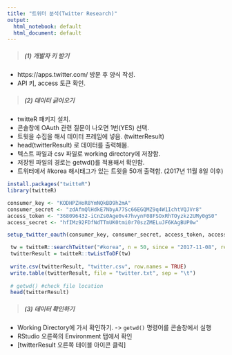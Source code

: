 ---
title: "트위터 분석(Twitter Research)"
output:
  html_notebook: default
  html_document: default
---


> ##### **(1) 개발자 키 받기**

- https://apps.twitter.com/ 방문 후 양식 작성.
- API 키, access 토큰 확인.

> ##### **(2) 데이터 긁어오기**

- twitteR 패키지 설치.
- 콘솔창에 OAuth 관련 질문이 나오면 1번(YES) 선택.
- 트윗을 수집을 해서 데이터 프레임에 넣음. (twitterResult)
- head(twitterResult) 로 데이터를 출력해봄.
- 텍스트 파일과 csv 파일로 working directory에 저장함.
- 저장된 파일의 경로는 getwd()를 적용해서 확인함.
- 트위터에서 #korea 해시태그가 있는 트윗을 50개 출력함. (2017년 11월 8일 이후)


```{r}
install.packages("twitteR")
library(twitteR)

consumer_key <- "KODHPZHoR8YmNQkBD9h2mA"
consumer_secret <- "zdAfmQlHdkE7NbyA77Sc66EGQMZ9q4W1IchtVQJVr8"
access_token <- "368096432-iCnZs0Age0v47hvynF08FSOxRhTOyzkz2UMy0gS0"
access_secret <- "hfIMz92FDfNdTTmUK0tmi0r70szZMELuJF6KAgBUP0w"

setup_twitter_oauth(consumer_key, consumer_secret, access_token, access_secret)
```

```{r}
 tw = twitteR::searchTwitter("#korea", n = 50, since = "2017-11-08", retryOnRateLimit = 3)
 twitterResult = twitteR::twListToDF(tw)
 
 write.csv(twitterResult, "twitter.csv", row.names = TRUE)
 write.table(twitterResult, file = "twitter.txt", sep = "\t")
 
 # getwd() #check file location
 head(twitterResult)
```

> ##### **(3) 데이터 확인하기**

- Working Directory에 가서 확인하기. -> `getwd()` 명령어를 콘솔창에서 실행
- RStudio 오른쪽의 Environment 탭에서 확인
- [twitterResult 오른쪽 테이블 아이콘 클릭]

